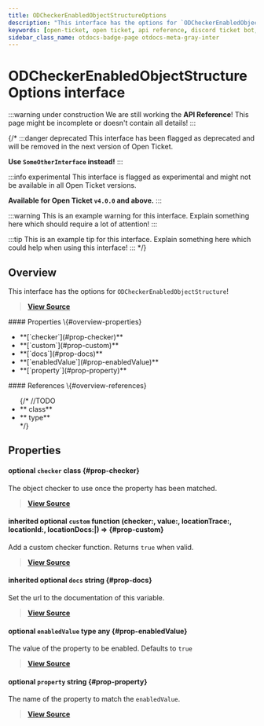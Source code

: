 ```yaml
---
title: ODCheckerEnabledObjectStructureOptions
description: "This interface has the options for `ODCheckerEnabledObjectStructure`!"
keywords: [open-ticket, open ticket, api reference, discord ticket bot, interface]
sidebar_class_name: otdocs-badge-page otdocs-meta-gray-inter
---
```

<head>
    <link rel="apple-touch-icon" href="/img/logo_vertical.png"/>
</head>

# ODCheckerEnabledObjectStructureOptions <M color="gray">interface</M>

:::warning under construction
We are still working the **API Reference**! This page might be incomplete or doesn't contain all details!
:::

{/*
:::danger deprecated
This interface has been flagged as deprecated and will be removed in the next version of Open Ticket.

**Use `SomeOtherInterface` instead!**
:::

:::info experimental
This interface is flagged as experimental and might not be available in all Open Ticket versions.

**Available for Open Ticket `v4.0.0` and above.**
:::

:::warning
This is an example warning for this interface. Explain something here which should require a lot of attention!
:::

:::tip
This is an example tip for this interface. Explain something here which could help when using this interface!
:::
*/}

## Overview
This interface has the options for `ODCheckerEnabledObjectStructure`!

> [**View Source**](https://otgithub.dj-dj.be/tree/main/src/core/api/modules/checker.ts#L989)

<FlexHorizontal>
<div style={{width:"50%"}} className="otdocs-flex-mobile-width">
    #### Properties \{#overview-properties}
    <ul>
        <li>**[`checker`](#prop-checker)**</li>
        <li>**[`custom`](#prop-custom)**</li>
        <li>**[`docs`](#prop-docs)**</li>
        <li>**[`enabledValue`](#prop-enabledValue)**</li>
        <li>**[`property`](#prop-property)**</li>
    </ul>
</div>
<div style={{width:"50%"}} className="otdocs-flex-mobile-width">
    #### References \{#overview-references}
    <ul>
        {/*
        //TODO
        <li>**<code><ApiUrl url="class:ODId" label="api.ODId"/></code> <M color="purple">class</M>**</li>
        <li>**<code><ApiUrl url="type:ODExampleType" label="api.ODExampleType"/></code> <M color="brown">type</M>**</li>
        */}
    </ul>
</div>
</FlexHorizontal>

## Properties
<Divider></Divider>
#### <C color="purple">optional</C> `checker` <M color="purple">class</M> <ApiBlock><ApiUrl url="class:ODCheckerObjectStructure" label="api.ODCheckerObjectStructure"/></ApiBlock> \{#prop-checker}
The object checker to use once the property has been matched.

> [**View Source**](https://otgithub.dj-dj.be/tree/main/src/core/api/modules/checker.ts#L995)

<Divider></Divider>
#### <C color="orange">inherited</C> <C color="orange">optional</C> `custom` <M color="orange">function</M> <ApiBlock>(checker:<ApiUrl url="class:ODChecker" label="api.ODChecker"/>, value:<ApiUrl url="type:ODValidJsonType" label="api.ODValidJsonType"/>, locationTrace:<ApiUrl url="type:ODCheckerLocationTrace" label="api.ODCheckerLocationTrace"/>, locationId:<ApiUrl url="class:ODId" label="api.ODId"/>, locationDocs:<ApiUrl url="js:null" label="null"/>|<ApiUrl url="js:string" label="string"/>) => <ApiUrl url="js:boolean" label="boolean"/></ApiBlock> \{#prop-custom}
Add a custom checker function. Returns `true` when valid.

> [**View Source**](https://otgithub.dj-dj.be/tree/main/src/core/api/modules/checker.ts#L387)

<Divider></Divider>
#### <C color="blue">inherited</C> <C color="blue">optional</C> `docs` <M color="blue">string</M> <ApiBlock><ApiUrl url="js:string" label="string"/></ApiBlock> \{#prop-docs}
Set the url to the documentation of this variable.

> [**View Source**](https://otgithub.dj-dj.be/tree/main/src/core/api/modules/checker.ts#L389)

<Divider></Divider>
#### <C color="brown">optional</C> `enabledValue` <M color="brown">type</M> <ApiBlock>any</ApiBlock> \{#prop-enabledValue}
The value of the property to be enabled. Defaults to `true`

> [**View Source**](https://otgithub.dj-dj.be/tree/main/src/core/api/modules/checker.ts#L993)

<Divider></Divider>
#### <C color="blue">optional</C> `property` <M color="blue">string</M> <ApiBlock><ApiUrl url="js:string" label="string"/></ApiBlock> \{#prop-property}
The name of the property to match the `enabledValue`.

> [**View Source**](https://otgithub.dj-dj.be/tree/main/src/core/api/modules/checker.ts#L991)

<Divider></Divider>
